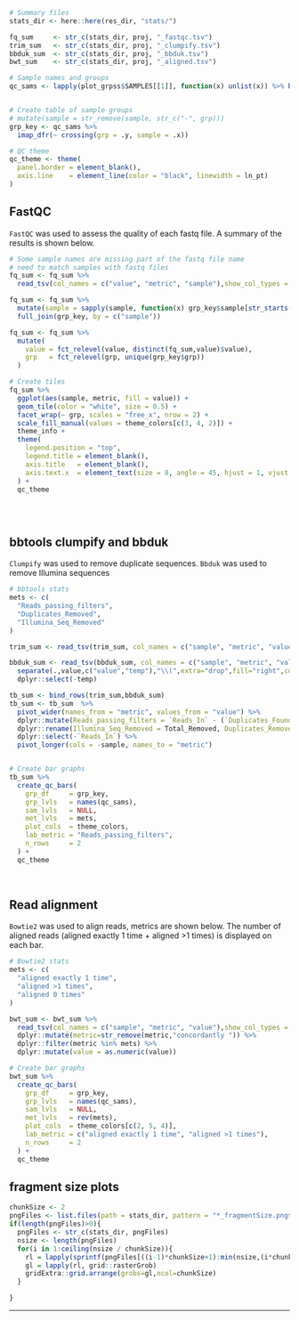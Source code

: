 
```r

# Summary files
stats_dir <- here::here(res_dir, "stats/")

fq_sum     <- str_c(stats_dir, proj, "_fastqc.tsv")
trim_sum   <- str_c(stats_dir, proj, "_clumpify.tsv")
bbduk_sum  <- str_c(stats_dir, proj, "_bbduk.tsv")
bwt_sum    <- str_c(stats_dir, proj, "_aligned.tsv")

# Sample names and groups
qc_sams <- lapply(plot_grpss$SAMPLES[[1]], function(x) unlist(x)) %>% bind_cols() 


# Create table of sample groups
# mutate(sample = str_remove(sample, str_c("-", grp)))
grp_key <- qc_sams %>%
  imap_dfr(~ crossing(grp = .y, sample = .x))

# QC theme
qc_theme <- theme(
  panel.border = element_blank(),
  axis.line    = element_line(color = "black", linewidth = ln_pt)
)

```

## FastQC

`FastQC` was used to assess the quality of each fastq file. A summary of the results is shown below.

```r

# Some sample names are missing part of the fastq file name
# need to match samples with fastq files
fq_sum <- fq_sum %>%
  read_tsv(col_names = c("value", "metric", "sample"),show_col_types = FALSE) 

fq_sum <- fq_sum %>% 
  mutate(sample = sapply(sample, function(x) grp_key$sample[str_starts(x,grp_key$sample)][1])) %>%
  full_join(grp_key, by = c("sample"))

fq_sum <- fq_sum %>%
  mutate(
    value = fct_relevel(value, distinct(fq_sum,value)$value),
    grp   = fct_relevel(grp, unique(grp_key$grp))
  )

# Create tiles
fq_sum %>%
  ggplot(aes(sample, metric, fill = value)) +
  geom_tile(color = "white", size = 0.5) +
  facet_wrap(~ grp, scales = "free_x", nrow = 2) +
  scale_fill_manual(values = theme_colors[c(3, 4, 2)]) +
  theme_info +
  theme(
    legend.position = "top",
    legend.title = element_blank(),
    axis.title   = element_blank(),
    axis.text.x  = element_text(size = 8, angle = 45, hjust = 1, vjust = 1)
  ) +
  qc_theme



```

<br>

## bbtools clumpify and bbduk

`Clumpify` was used to remove duplicate sequences. `Bbduk` was used to remove Illumina sequences

```r

# bbtools stats
mets <- c(
  "Reads_passing_filters",
  "Duplicates_Removed",
  "Illumina_Seq_Removed"
)

trim_sum <- read_tsv(trim_sum, col_names = c("sample", "metric", "value"),show_col_types = FALSE)

bbduk_sum <- read_tsv(bbduk_sum, col_names = c("sample", "metric", "value"),show_col_types = FALSE) %>% 
  separate(.,value,c("value","temp"),"\\(",extra="drop",fill="right",convert=T) %>% 
  dplyr::select(-temp) 

tb_sum <- bind_rows(trim_sum,bbduk_sum)
tb_sum <- tb_sum  %>% 
  pivot_wider(names_from = "metric", values_from = "value") %>% 
  dplyr::mutate(Reads_passing_filters = `Reads_In` - (`Duplicates_Found` + `Total_Removed`)) %>%
  dplyr::rename(Illumina_Seq_Removed = Total_Removed, Duplicates_Removed = Duplicates_Found ) %>% 
  dplyr::select(-`Reads_In`) %>%
  pivot_longer(cols = -sample, names_to = "metric")


# Create bar graphs
tb_sum %>%
  create_qc_bars(
    grp_df     = grp_key,
    grp_lvls   = names(qc_sams),
    sam_lvls   = NULL,
    met_lvls   = mets,
    plot_cols  = theme_colors,
    lab_metric = "Reads_passing_filters",
    n_rows     = 2
  ) +
  qc_theme

```


<br>

## Read alignment

`Bowtie2` was used to align reads, metrics are shown below. The number of aligned reads (aligned exactly 1 time + aligned >1 times) is displayed on each bar.

```r

# Bowtie2 stats
mets <- c(
  "aligned exactly 1 time",
  "aligned >1 times",
  "aligned 0 times"
)

bwt_sum <- bwt_sum %>%
  read_tsv(col_names = c("sample", "metric", "value"),show_col_types = FALSE) %>%
  dplyr::mutate(metric=str_remove(metric,"concordantly ")) %>% 
  dplyr::filter(metric %in% mets) %>%
  dplyr::mutate(value = as.numeric(value))

# Create bar graphs
bwt_sum %>%
  create_qc_bars(
    grp_df     = grp_key,
    grp_lvls   = names(qc_sams),
    sam_lvls   = NULL,
    met_lvls   = rev(mets),
    plot_cols  = theme_colors[c(2, 5, 4)],
    lab_metric = c("aligned exactly 1 time", "aligned >1 times"),
    n_rows     = 2
  ) +
  qc_theme

```



## fragment size plots

```r

chunkSize <- 2
pngFiles <- list.files(path = stats_dir, pattern = "*_fragmentSize.png$")
if(length(pngFiles)>0){
  pngFiles <- str_c(stats_dir, pngFiles)
  nsize <- length(pngFiles)
  for(i in 1:ceiling(nsize / chunkSize)){  
    rl = lapply(sprintf(pngFiles[((i-1)*chunkSize+1):min(nsize,(i*chunkSize))]), png::readPNG)
    gl = lapply(rl, grid::rasterGrob)
    gridExtra::grid.arrange(grobs=gl,ncol=chunkSize)
  }

}

```


---

<br>

<br>
